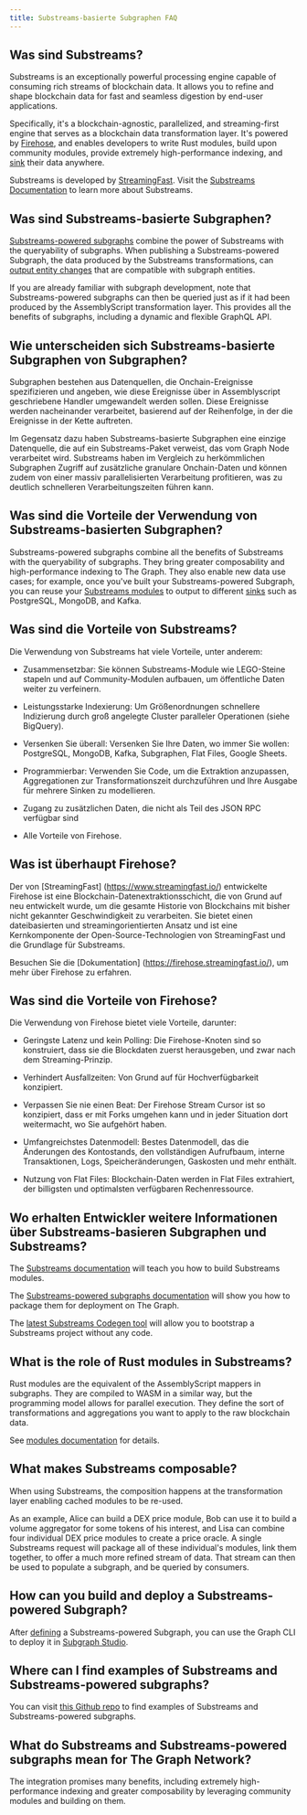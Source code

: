 ```yaml
---
title: Substreams-basierte Subgraphen FAQ
---
```


## Was sind Substreams?

Substreams is an exceptionally powerful processing engine capable of consuming rich streams of blockchain data. It allows you to refine and shape blockchain data for fast and seamless digestion by end-user applications.

Specifically, it's a blockchain-agnostic, parallelized, and streaming-first engine that serves as a blockchain data transformation layer. It's powered by [Firehose](https://firehose.streamingfast.io/), and enables developers to write Rust modules, build upon community modules, provide extremely high-performance indexing, and [sink](/substreams/developing/sinks/sinks/) their data anywhere.

Substreams is developed by [StreamingFast](https://www.streamingfast.io/). Visit the [Substreams Documentation](/substreams/introduction/) to learn more about Substreams.

## Was sind Substreams-basierte Subgraphen?

[Substreams-powered subgraphs](/sps/introduction/) combine the power of Substreams with the queryability of subgraphs. When publishing a Substreams-powered Subgraph, the data produced by the Substreams transformations, can [output entity changes](https://github.com/streamingfast/substreams-sink-entity-changes/blob/develop/substreams-entity-change/src/tables.rs) that are compatible with subgraph entities.

If you are already familiar with subgraph development, note that Substreams-powered subgraphs can then be queried just as if it had been produced by the AssemblyScript transformation layer. This provides all the benefits of subgraphs, including a dynamic and flexible GraphQL API.

## Wie unterscheiden sich Substreams-basierte Subgraphen von Subgraphen?

Subgraphen bestehen aus Datenquellen, die Onchain-Ereignisse spezifizieren und angeben, wie diese Ereignisse über in Assemblyscript geschriebene Handler umgewandelt werden sollen. Diese Ereignisse werden nacheinander verarbeitet, basierend auf der Reihenfolge, in der die Ereignisse in der Kette auftreten.

Im Gegensatz dazu haben Substreams-basierte Subgraphen eine einzige Datenquelle, die auf ein Substreams-Paket verweist, das vom Graph Node verarbeitet wird. Substreams haben im Vergleich zu herkömmlichen Subgraphen Zugriff auf zusätzliche granulare Onchain-Daten und können zudem von einer massiv parallelisierten Verarbeitung profitieren, was zu deutlich schnelleren Verarbeitungszeiten führen kann.

## Was sind die Vorteile der Verwendung von Substreams-basierten Subgraphen?

Substreams-powered subgraphs combine all the benefits of Substreams with the queryability of subgraphs. They bring greater composability and high-performance indexing to The Graph. They also enable new data use cases; for example, once you've built your Substreams-powered Subgraph, you can reuse your [Substreams modules](https://docs.substreams.dev/reference-material/substreams-components/modules#modules) to output to different [sinks](https://substreams.streamingfast.io/reference-and-specs/manifests#sink) such as PostgreSQL, MongoDB, and Kafka.

## Was sind die Vorteile von Substreams?

Die Verwendung von Substreams hat viele Vorteile, unter anderem:

- Zusammensetzbar: Sie können Substreams-Module wie LEGO-Steine stapeln und auf Community-Modulen aufbauen, um öffentliche Daten weiter zu verfeinern.

- Leistungsstarke Indexierung: Um Größenordnungen schnellere Indizierung durch groß angelegte Cluster paralleler Operationen (siehe BigQuery).

- Versenken Sie überall: Versenken Sie Ihre Daten, wo immer Sie wollen: PostgreSQL, MongoDB, Kafka, Subgraphen, Flat Files, Google Sheets.

- Programmierbar: Verwenden Sie Code, um die Extraktion anzupassen, Aggregationen zur Transformationszeit durchzuführen und Ihre Ausgabe für mehrere Sinken zu modellieren.

- Zugang zu zusätzlichen Daten, die nicht als Teil des JSON RPC verfügbar sind

- Alle Vorteile von Firehose.

## Was ist überhaupt Firehose?

Der von [StreamingFast] (https://www.streamingfast.io/) entwickelte Firehose ist eine Blockchain-Datenextraktionsschicht, die von Grund auf neu entwickelt wurde, um die gesamte Historie von Blockchains mit bisher nicht gekannter Geschwindigkeit zu verarbeiten. Sie bietet einen dateibasierten und streamingorientierten Ansatz und ist eine Kernkomponente der Open-Source-Technologien von StreamingFast und die Grundlage für Substreams.

Besuchen Sie die [Dokumentation] (https://firehose.streamingfast.io/), um mehr über Firehose zu erfahren.

## Was sind die Vorteile von Firehose?

Die Verwendung von Firehose bietet viele Vorteile, darunter:

- Geringste Latenz und kein Polling: Die Firehose-Knoten sind so konstruiert, dass sie die Blockdaten zuerst herausgeben, und zwar nach dem Streaming-Prinzip.

- Verhindert Ausfallzeiten: Von Grund auf für Hochverfügbarkeit konzipiert.

- Verpassen Sie nie einen Beat: Der Firehose Stream Cursor ist so konzipiert, dass er mit Forks umgehen kann und in jeder Situation dort weitermacht, wo Sie aufgehört haben.

- Umfangreichstes Datenmodell: Bestes Datenmodell, das die Änderungen des Kontostands, den vollständigen Aufrufbaum, interne Transaktionen, Logs, Speicheränderungen, Gaskosten und mehr enthält.

- Nutzung von Flat Files: Blockchain-Daten werden in Flat Files extrahiert, der billigsten und optimalsten verfügbaren Rechenressource.

## Wo erhalten Entwickler weitere Informationen über Substreams-basieren Subgraphen und Substreams?

The [Substreams documentation](/substreams/introduction/) will teach you how to build Substreams modules.

The [Substreams-powered subgraphs documentation](/sps/introduction/) will show you how to package them for deployment on The Graph.

The [latest Substreams Codegen tool](https://streamingfastio.medium.com/substreams-codegen-no-code-tool-to-bootstrap-your-project-a11efe0378c6) will allow you to bootstrap a Substreams project without any code.

## What is the role of Rust modules in Substreams?

Rust modules are the equivalent of the AssemblyScript mappers in subgraphs. They are compiled to WASM in a similar way, but the programming model allows for parallel execution. They define the sort of transformations and aggregations you want to apply to the raw blockchain data.

See [modules documentation](https://docs.substreams.dev/reference-material/substreams-components/modules#modules) for details.

## What makes Substreams composable?

When using Substreams, the composition happens at the transformation layer enabling cached modules to be re-used.

As an example, Alice can build a DEX price module, Bob can use it to build a volume aggregator for some tokens of his interest, and Lisa can combine four individual DEX price modules to create a price oracle. A single Substreams request will package all of these individual's modules, link them together, to offer a much more refined stream of data. That stream can then be used to populate a subgraph, and be queried by consumers.

## How can you build and deploy a Substreams-powered Subgraph?

After [defining](/sps/introduction/) a Substreams-powered Subgraph, you can use the Graph CLI to deploy it in [Subgraph Studio](https://thegraph.com/studio/).

## Where can I find examples of Substreams and Substreams-powered subgraphs?

You can visit [this Github repo](https://github.com/pinax-network/awesome-substreams) to find examples of Substreams and Substreams-powered subgraphs.

## What do Substreams and Substreams-powered subgraphs mean for The Graph Network?

The integration promises many benefits, including extremely high-performance indexing and greater composability by leveraging community modules and building on them.
